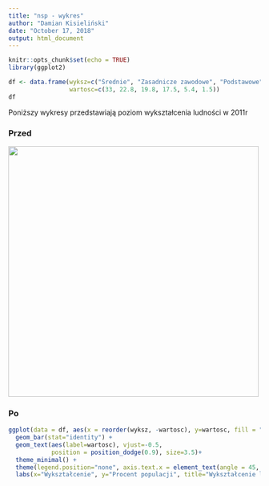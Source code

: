 ```yaml
---
title: "nsp - wykres"
author: "Damian Kisieliński"
date: "October 17, 2018"
output: html_document
---
```


```r
knitr::opts_chunk$set(echo = TRUE)
library(ggplot2)
```

```r
df <- data.frame(wyksz=c("Średnie", "Zasadnicze zawodowe", "Podstawowe", "Wyższe", "Gimnazjalne", "Brak"),
                 wartosc=c(33, 22.8, 19.8, 17.5, 5.4, 1.5))
df
```

Poniższy wykresy przedstawiają poziom wykształcenia ludności w 2011r

### Przed

<img src="wykres.png" height="500" width="500"/>

### Po 
```r
ggplot(data = df, aes(x = reorder(wyksz, -wartosc), y=wartosc, fill = "#756bb1")) +
  geom_bar(stat="identity") +
  geom_text(aes(label=wartosc), vjust=-0.5,
            position = position_dodge(0.9), size=3.5)+
  theme_minimal() + 
  theme(legend.position="none", axis.text.x = element_text(angle = 45, hjust = 1)) + 
  labs(x="Wykształcenie", y="Procent populacji", title="Wykształcenie ludności w 2011r")

```